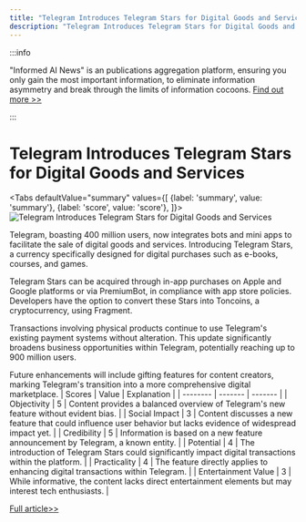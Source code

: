 ```yaml
---
title: "Telegram Introduces Telegram Stars for Digital Goods and Services"
description: "Telegram Introduces Telegram Stars for Digital Goods and Services"
---
```



:::info

"Informed AI News" is an publications aggregation platform, ensuring you only gain the most important information, to eliminate information asymmetry and break through the limits of information cocoons.  [Find out more >>](/)

:::

# Telegram Introduces Telegram Stars for Digital Goods and Services


<Tabs
	defaultValue="summary"
	values={[
	{label: 'summary', value: 'summary'},
	{label: 'score', value: 'score'},
]}>
<TabItem value="summary">
<img
  src="https://image.informedainews.com/2024/06/07/To-yuu-1717725020-0.jpg"
  alt="Telegram Introduces Telegram Stars for Digital Goods and Services"
/>



Telegram, boasting 400 million users, now integrates bots and mini apps to facilitate the sale of digital goods and services. Introducing Telegram Stars, a currency specifically designed for digital purchases such as e-books, courses, and games.

Telegram Stars can be acquired through in-app purchases on Apple and Google platforms or via PremiumBot, in compliance with app store policies. Developers have the option to convert these Stars into Toncoins, a cryptocurrency, using Fragment.

Transactions involving physical products continue to use Telegram's existing payment systems without alteration. This update significantly broadens business opportunities within Telegram, potentially reaching up to 900 million users.

Future enhancements will include gifting features for content creators, marking Telegram's transition into a more comprehensive digital marketplace.
</TabItem>
<TabItem value="score">
	| Scores     | Value   | Explanation |
	| -------- | ------- | ------- |
	| Objectivity  | 5    | Content provides a balanced overview of Telegram's new feature without evident bias.    |
	| Social Impact | 3     | Content discusses a new feature that could influence user behavior but lacks evidence of widespread impact yet.    |
	| Credibility    | 5    | Information is based on a new feature announcement by Telegram, a known entity.    |
	| Potential    | 4    | The introduction of Telegram Stars could significantly impact digital transactions within the platform.    |
	| Practicality    | 4    | The feature directly applies to enhancing digital transactions within Telegram.    |
	| Entertainment Value    | 3    | While informative, the content lacks direct entertainment elements but may interest tech enthusiasts.    |
</TabItem>
</Tabs>

[Full article>>](https://telegram.org/blog/telegram-stars)
